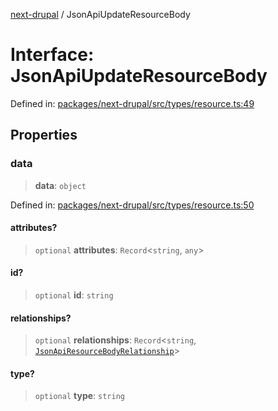 [next-drupal](../globals.mdx) / JsonApiUpdateResourceBody

# Interface: JsonApiUpdateResourceBody

Defined in: [packages/next-drupal/src/types/resource.ts:49](https://github.com/chapter-three/next-drupal/blob/b814feb907442ea504825c35810c973aeb865442/packages/next-drupal/src/types/resource.ts#L49)

## Properties

### data

> **data**: `object`

Defined in: [packages/next-drupal/src/types/resource.ts:50](https://github.com/chapter-three/next-drupal/blob/b814feb907442ea504825c35810c973aeb865442/packages/next-drupal/src/types/resource.ts#L50)

#### attributes?

> `optional` **attributes**: `Record`\<`string`, `any`\>

#### id?

> `optional` **id**: `string`

#### relationships?

> `optional` **relationships**: `Record`\<`string`, [`JsonApiResourceBodyRelationship`](JsonApiResourceBodyRelationship.mdx)\>

#### type?

> `optional` **type**: `string`
